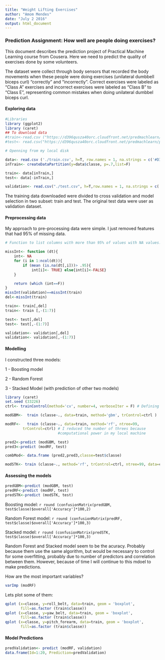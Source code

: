```yaml
---
title: "Weight Lifting Exercises"
author: "Amom Mendes"
date: "July 2 2016"
output: html_document
---
```


### Prediction Assignment: How well are people doing exercises?

This document describes the prediction project of Practical Machine Learning course from Cousera.
Here we need to predict the quality of exercises done by some volunteers. 


The dataset were collect through body sensors that recorded the body movements when these people were doing exercises (unilateral dumbbell biceps curl) "correctly" and "incorrectly". Correct exercises were labeled as "Class A" exercises and incorrect exercises were labeled as "Class B" to "Class E", representing common mistakes when doing unilateral dumbbel biceps curl.

#### **Exploring data**

```r

#Libraries
library (ggplot2)
library (caret)
## To download data
#train<-read.csv ("https://d396qusza40orc.cloudfront.net/predmachlearn/pml-training.csv")
#test<- read.csv("https://d396qusza40orc.cloudfront.net/predmachlearn/pml-testing.csv")

# Openning from my local disk

data<- read.csv ('./train.csv', h=T, row.names = 1, na.strings = c('#DIV/0!', 'NA'))
inTrain<- createDataPartition(y=data$classe, p=.7,list=F)

train<- data[inTrain,]
test<- data[-inTrain,]

validation<- read.csv("./test.csv", h=T,row.names = 1, na.strings = c('#DIV/0!', 'NA'))
```

The training data downloaded were divided to cross validation and model selection in two subset: train and test. The original test data were user as validation dataset.

#### **Preprocessing data**

My approach to pre-processing data were simple. I just removed features that had 95% of missing data.

```r
# Function to list columns with more than 95% of values with NA values.

missInt<- function (dt){
    int<- NA
    for (i in 1:ncol(dt)){
        if (mean (is.na(dt[,i]))> .95){
            int[i]<- TRUE} else{int[i]<-FALSE}
    }

    return (which (int==F))
}
missInt(validation)==missInt(train)
del<-missInt(train)

train<- train[,del]
train<- train [,-(1:7)]

test<- test[,del]
test<- test[,-(1:7)]

validation<- validation[,del]
validation<- validation[,-(1:7)]

```

#### **Modelling**

I constructed three models:

1 - Boosting model

2 - Random Forest

3 - Stacked Model (with prediction of other two models)

```r
library (caret)
set.seed (33226)
ctrl<- trainControl(method='cv', number=4, verboseIter = F) # Defining some parameters to control models

modGBM<-  train (classe~., data=train, method='gbm', trControl=ctrl )

modRF<-   train (classe~., data=train, method='rf', ntree=99,
        trControl=ctrl) # I reduced the number of threes because
                        #computational power in my local machine

pred2<-predict (modGBM, test)
pred3<-predict (modRF, test)

combMod<- data.frame (pred2,pred3,classe=test$classe)

modSTK<- train (classe~., method='rf', trControl=ctrl, ntree=99, data=combMod)
```

#### Assessing the models

```r
predGBM<-predict (modGBM, test)
predRF<-predict (modRF, test)
predSTK<-predict (modSTK, test)

```


Boosting model: `r round (confusionMatrix(predGBM, test$classe)$overall['Accuracy']*100,2)`


Random Forest model: `r round (confusionMatrix(predRF, test$classe)$overall['Accuracy']*100,3)`


Stacked model: `r round (confusionMatrix(predSTK, test$classe)$overall['Accuracy']*100,3)`

Random Forest and Stacked model seem to be the acuracy. Probably because them use the same algorithm, but would be necessary to control for some overfitting, probably due to number of predictors and correlation between them. However, because of time I will continue to this mdoel to make predictions.

How are the most important variables?

```r
varImp (modRF)
```

Lets plot some of them:


```r
qplot (x=classe, y=roll_belt, data=train, geom = 'boxplot', 
       fill=as.factor (train$classe))
qplot (x=classe, y=yaw_belt, data=train, geom = 'boxplot', 
       fill=as.factor (train$classe))
qplot (x=classe, y=pitch_forearm, data=train, geom = 'boxplot', 
       fill=as.factor (train$classe))
```


#### Model Predictions

```r
predValidation<- predict (modRF, validation)
data.frame(Id=1:20, Prediction=predValidation)
```
